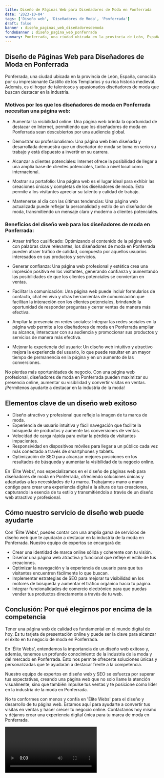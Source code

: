 ```yaml
---
title: Diseño de Páginas Web para Diseñadores de Moda en Ponferrada
date: '2023-10-04'
tags: ['Diseño web', 'Diseñadores de Moda', 'Ponferrada']
draft: false
banner : diseño_paginas_web_diseñadoresdemoda
fondoBanner : diseño_pagina_web_ponferrada
summary: Ponferrada, una ciudad ubicada en la provincia de León, España, conocida por su impresionante Castillo de los Templarios y su rica historia medieval. Además, es el hogar de talentosos y apasionados diseñadores de moda que buscan destacar en la industria.
---
```


## Diseño de Páginas Web para Diseñadores de Moda en Ponferrada

Ponferrada, una ciudad ubicada en la provincia de León, España, conocida por su impresionante Castillo de los Templarios y su rica historia medieval. Además, es el hogar de talentosos y apasionados diseñadores de moda que buscan destacar en la industria.

### Motivos por los que los diseñadores de moda en Ponferrada necesitan una página web:

- Aumentar la visibilidad online: Una página web brinda la oportunidad de destacar en Internet, permitiendo que los diseñadores de moda en Ponferrada sean descubiertos por una audiencia global.

- Demostrar su profesionalismo: Una página web bien diseñada y desarrollada demuestra que un diseñador de moda se toma en serio su trabajo y está dispuesto a invertir en su carrera.

- Alcanzar a clientes potenciales: Internet ofrece la posibilidad de llegar a una amplia base de clientes potenciales, tanto a nivel local como internacional.

- Mostrar su portafolio: Una página web es el lugar ideal para exhibir las creaciones únicas y completas de los diseñadores de moda. Esto permite a los visitantes apreciar su talento y calidad de trabajo.

- Mantenerse al día con las últimas tendencias: Una página web actualizada puede reflejar la personalidad y estilo de un diseñador de moda, transmitiendo un mensaje claro y moderno a clientes potenciales.

### Beneficios del diseño web para los diseñadores de moda en Ponferrada:

- Atraer tráfico cualificado: Optimizando el contenido de la página web con palabras clave relevantes, los diseñadores de moda en Ponferrada pueden atraer tráfico de calidad, compuesto por aquellos usuarios interesados en sus productos y servicios.

- Generar confianza: Una página web profesional y estética crea una impresión positiva en los visitantes, generando confianza y aumentando las posibilidades de que los clientes potenciales se conviertan en ventas.

- Facilitar la comunicación: Una página web puede incluir formularios de contacto, chat en vivo y otras herramientas de comunicación que facilitan la interacción con los clientes potenciales, brindando la oportunidad de responder preguntas y cerrar ventas de manera más efectiva.

- Ampliar la presencia en redes sociales: Integrar las redes sociales en la página web permite a los diseñadores de moda en Ponferrada ampliar su alcance, interactuar con su audiencia y promocionar sus productos y servicios de manera más efectiva.

- Mejorar la experiencia del usuario: Un diseño web intuitivo y atractivo mejora la experiencia del usuario, lo que puede resultar en un mayor tiempo de permanencia en la página y en un aumento de las conversiones.

No pierdas más oportunidades de negocio. Con una página web profesional, diseñadores de moda en Ponferrada pueden maximizar su presencia online, aumentar su visibilidad y convertir visitas en ventas. ¡Permítenos ayudarte a destacar en la industria de la moda!

<GifSeo />

<Cta />

## Elementos clave de un diseño web exitoso

- Diseño atractivo y profesional que refleje la imagen de tu marca de moda.
- Experiencia de usuario intuitiva y fácil navegación que facilite la búsqueda de productos y aumente las conversiones de ventas.
- Velocidad de carga rápida para evitar la pérdida de visitantes impacientes.
- Responsividad en dispositivos móviles para llegar a un público cada vez más conectado a través de smartphones y tablets.
- Optimización de SEO para alcanzar mejores posiciones en los resultados de búsqueda y aumentar la visibilidad de tu negocio online.

En 'Élite Webs', nos especializamos en el diseño de páginas web para diseñadores de moda en Ponferrada, ofreciendo soluciones únicas y adaptadas a las necesidades de tu marca. Trabajamos mano a mano contigo para crear una experiencia digital a la altura de tus creaciones, capturando la esencia de tu estilo y transmitiéndola a través de un diseño web atractivo y profesional.

## Cómo nuestro servicio de diseño web puede ayudarte

Con 'Élite Webs', puedes contar con una amplia gama de servicios de diseño web que te ayudarán a destacar en la industria de la moda en Ponferrada. Nuestro equipo de expertos se encargará de:

- Crear una identidad de marca online sólida y coherente con tu visión.
- Diseñar una página web atractiva y funcional que refleje el estilo de tus creaciones.
- Optimizar la navegación y la experiencia de usuario para que tus visitantes encuentren fácilmente lo que buscan.
- Implementar estrategias de SEO para mejorar tu visibilidad en los motores de búsqueda y aumentar el tráfico orgánico hacia tu página.
- Integrar funcionalidades de comercio electrónico para que puedas vender tus productos directamente a través de tu web.

## Conclusión: Por qué elegirnos por encima de la competencia

Tener una página web de calidad es fundamental en el mundo digital de hoy. Es tu tarjeta de presentación online y puede ser la clave para alcanzar el éxito en tu negocio de moda en Ponferrada.

En 'Élite Webs', entendemos la importancia de un diseño web exitoso y, además, tenemos un profundo conocimiento de la industria de la moda y del mercado en Ponferrada. Esto nos permite ofrecerte soluciones únicas y personalizadas que te ayudarán a destacar frente a la competencia.

Nuestro equipo de expertos en diseño web y SEO se esfuerza por superar tus expectativas, creando una página web que no solo llame la atención visualmente, sino que también impulse tus ventas y te posicione como líder en la industria de la moda en Ponferrada.

No te conformes con menos y confía en 'Élite Webs' para el diseño y desarrollo de tu página web. Estamos aquí para ayudarte a convertir tus visitas en ventas y hacer crecer tu negocio online. Contáctanos hoy mismo y déjanos crear una experiencia digital única para tu marca de moda en Ponferrada.

<Video />

<CtaBot job='Diseñadores de Moda' city='Ponferrada'/>

<Gmaps query='Ponferrada+españa+maps' />